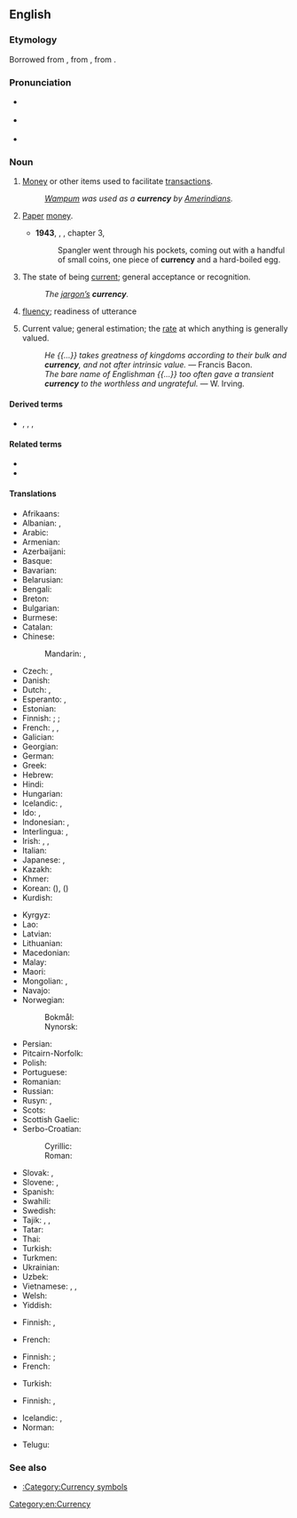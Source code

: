 ==English==
{{wikipedia}}

===Etymology===
Borrowed from {{bor|en|ML.|currentia}}, from {{der|en|la|currēns}}, from {{m|la|currō}}.

===Pronunciation===
* {{a|RP}} {{IPA|/ˈkʌɹ.ən.si/|lang=en}}
* {{a|US}} {{IPA|/ˈkʌɹ.ən.si/|/ˈkɝ.ən.si/|lang=en}}
* {{audio|en-us-currency.ogg|Audio (US)|lang=en}} {{qualifier|accents with the [[w:English-language_vowel_changes_before_historic_/r/#Hurry.E2.80.93furry_merger|"Hurry-furry" merger]]}}

===Noun===
{{en-noun|~|currencies}}

# [[money|Money]] or other items used to facilitate [[transaction]]s.
#: ''[[wampum|Wampum]] was used as a '''currency''' by [[Amerindian]]s.''
# {{lb|en|more|_|specifically}} [[paper|Paper]] [[money]].
#* '''1943''', {{w|William Saroyan}}, {{w|The Human Comedy (novel)|''The Human Comedy''}}, chapter 3,
#*: Spangler went through his pockets, coming out with a handful of small coins, one piece of '''currency''' and a hard-boiled egg.
# The state of being [[current]]; general acceptance or recognition.
#: ''The [[jargon|jargon’s]] '''currency'''.''
# {{lb|en|obsolete}} [[fluency]]; readiness of utterance
# {{lb|en|obsolete}} Current value; general estimation; the [[rate]] at which anything is generally valued.
#: ''He {{...}} takes greatness of kingdoms according to their bulk and '''currency''', and not after intrinsic value.'' &mdash; Francis Bacon.
#: ''The bare name of Englishman {{...}} too often gave a transient '''currency''' to the worthless and ungrateful.'' &mdash; W. Irving.

====Derived terms====
* {{sense|economics}} {{l|en|fiat currency}}, {{l|en|closed currency}}, {{l|en|hard currency}}, {{l|en|metacurrency}}

====Related terms====
* {{l|en|current}}
* {{l|en|course}}

====Translations====
{{trans-top|money or other item used to facilitate transactions}}
* Afrikaans: {{t|af|geldeenheid}}
* Albanian: {{t+|sq|devizë|f}}, {{t+|sq|valutë|f}}
* Arabic: {{t|ar|عُمْلَة|f}}
* Armenian: {{t+|hy|արժույթ}}
* Azerbaijani: {{t+|az|valyuta}}
* Basque: {{t|eu|dibisa}}
* Bavarian: {{t|bar|Zahlungsmidd}}
* Belarusian: {{t|be|валю́та|f}}
* Bengali: {{t|bn|মুদ্রা}}
* Breton: {{t+|br|moneiz}}
* Bulgarian: {{t+|bg|валу́та|f}}
* Burmese: {{t+|my|ငွေကြေး}}
* Catalan: {{t+|ca|moneda|f}}
* Chinese:
*: Mandarin: {{t+|cmn|貨幣}}, {{t+|cmn|货币|tr=huòbì}}
* Czech: {{t+|cs|měna|f}}, {{t+|cs|valuta|f}}
* Danish: {{t+|da|valuta|c}}
* Dutch: {{t+|nl|munteenheid|f}}, {{t+|nl|valuta|f}}
* Esperanto: {{t+|eo|mono}}, {{t+|eo|valuto}}
* Estonian: {{t|et|valuuta}}
* Finnish: {{t+|fi|valuutta}} {{qualifier|primarily foreign currency}}; {{l|fi|maksuväline}} {{qualifier|means of payment}}; {{t+|fi|raha}}
* French: {{t+|fr|monnaie|f}}, {{t+|fr|devise|f}}, {{t+|fr|numéraire|m}}
* Galician: {{t+|gl|moeda|f}}
* Georgian: {{t|ka|ვალუტა}}
* German: {{t+|de|Währung|f}}
* Greek: {{t+|el|νόμισμα|n}}
* Hebrew: {{t+|he|מַטְבֵּעַ|m|tr=matbéa'}}
* Hindi: {{t+|hi|मुद्रा|f}}
* Hungarian: {{t+|hu|valuta}}
* Icelandic: {{t|is|gjaldmiðill|m}}, {{t|is|gjaldeyrir|m}}
* Ido: {{t+|io|moneto}}, {{t+|io|valuto}}
* Indonesian: {{t+|id|mata uang}}, {{t+|id|valuta}}
* Interlingua: {{t|ia|moneta}}, {{t|ia|numerario}}
* Irish: {{t|ga|airgeadra|m}}, {{t+|ga|airgead|m}}, {{t|ga|airgead reatha|m}}
* Italian: {{t+|it|valuta}}
* Japanese: {{t+|ja|通貨|tr=つうか, tsūka}}, {{t+|ja|貨幣|tr=かへい, kahei}}
* Kazakh: {{t|kk|валюта}}
* Khmer: {{t|km|រូបិយវត្ថុ}}
* Korean: {{t+|ko|통화}} ({{t+|ko|通貨}}), {{t+|ko|화폐}} ({{t+|ko|貨幣}})
* Kurdish: {{t+|ku|yekeya diravê}}
{{trans-mid}}
* Kyrgyz: {{t+|ky|валюта}}
* Lao: {{t|lo|ເງິນຕາ}}
* Latvian: {{t+|lv|valūta|f}}
* Lithuanian: {{t+|lt|valiuta|f}}
* Macedonian: {{t|mk|валута|f}}
* Malay: {{t|ms|mata wang}}
* Maori: {{t|mi|pūnaha moni}}
* Mongolian: {{t|mn|мөнгөн гүйлгээ}}, {{t+|mn|валют}}
* Navajo: {{t|nv|béeso|sc=Latn}}
* Norwegian:
*: Bokmål: {{t+|nb|valuta|m}}
*: Nynorsk: {{t|nn|valuta|m}}
* Persian: {{t+|fa|پول|tr=pul}}
* Pitcairn-Norfolk: {{t|pih|kurencii}}
* Polish: {{t+|pl|waluta|f}}
* Portuguese: {{t+|pt|moeda|f}}
* Romanian: {{t+|ro|valută|f}}
* Russian: {{t+|ru|валю́та|f}}
* Rusyn: {{t|rue|мі́на|f}}, {{t|rue|валю́та|f}}
* Scots: {{t|sco|siller}}
* Scottish Gaelic: {{t|gd|ruith-airgid}}
* Serbo-Croatian:
*: Cyrillic: {{t|sh|валу́та|f}}
*: Roman: {{t+|sh|valúta|f}}
* Slovak: {{t|sk|mena|f}}, {{t|sk|valuta|f}}
* Slovene: {{t|sl|valuta|f}}, {{t|sl|plačilno sredstvo|n}}
* Spanish: {{t+|es|moneda|f}}
* Swahili: {{t+|sw|fulusi}}
* Swedish: {{t+|sv|valuta}}
* Tajik: {{t+|tg|асъор}}, {{t|tg|арз}}, {{t+|tg|валюта}}
* Tatar: {{t|tt|валюта}}
* Thai: {{t+|th|เงินตรา}}
* Turkish: {{t+|tr|para birimi}}
* Turkmen: {{t|tk|walýuta}}
* Ukrainian: {{t+|uk|валю́та|f}}
* Uzbek: {{t+|uz|valyuta}}
* Vietnamese: {{t+|vi|tiền tệ}}, {{t+|vi|ngoại tệ}} {{qualifier|foreign currency}}, {{t+|vi|ngoại hối}}
* Welsh: {{t+|cy|arian breiniol}}
* Yiddish: {{t|yi|וואַלוטע|f}}
{{trans-bottom}}

{{trans-top|paper money}}
* Finnish: {{t+|fi|seteliraha}}, {{t+|fi|paperiraha}}
{{trans-mid}}
* French: {{t+|fr|billet de banque|m}} {{qualifier|literally}}
{{trans-bottom}}

{{trans-top|state of being current; general acceptance or recognition}}
* Finnish: {{t+|fi|ajantasaisuus}} {{gloss|pertaining to present time}}; {{t+|fi|hyväksyttävyys}} {{qualifier|acceptance}}
* French: {{t+|fr|courant}}
{{trans-mid}}
* Turkish: {{t+|tr|geçerlilik}}
{{trans-bottom}}

{{trans-see|fluency}}

{{trans-top|current value; general estimation}}
* Finnish: {{t+|fi|arvostus}}, {{t|fi|arvonanto}}
{{trans-mid}}
{{trans-bottom}}

{{checktrans-top}}
* Icelandic: {{t-check|is|gjaldmiðill|m}}, {{t-check|is|gjaldeyrir|m}}
* Norman: {{t-check|nrf|cours|m}} {{qualifier|Jersey}}
{{trans-mid}}
* Telugu: {{t+check|te|ద్రవ్యం}}
{{trans-bottom}}

===See also===
* [[:Category:Currency symbols]]

[[Category:en:Currency]]